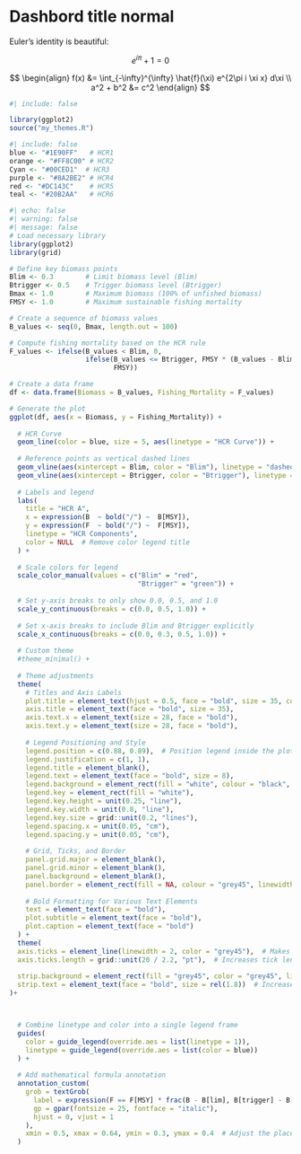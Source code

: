 # Dashbord title normal


Euler's identity is beautiful:

$$
e^{i\pi} + 1 = 0
$$



$$
\begin{align}
f(x) &= \int_{-\infty}^{\infty} \hat{f}(\xi) e^{2\pi i \xi x} d\xi \\
a^2 + b^2 &= c^2
\end{align}
$$


```r
#| include: false

library(ggplot2)
source("my_themes.R")
```

```r
#| include: false
blue <- "#1E90FF"   # HCR1
orange <- "#FF8C00" # HCR2
Cyan <- "#00CED1"  # HCR3
purple <- "#8A2BE2" # HCR4
red <- "#DC143C"    # HCR5
teal <- "#20B2AA"   # HCR6
```



```r
#| echo: false
#| warning: false
#| message: false
# Load necessary library
library(ggplot2)
library(grid)

# Define key biomass points
Blim <- 0.3        # Limit biomass level (Blim)
Btrigger <- 0.5    # Trigger biomass level (Btrigger)
Bmax <- 1.0        # Maximum biomass (100% of unfished biomass)
FMSY <- 1.0        # Maximum sustainable fishing mortality

# Create a sequence of biomass values
B_values <- seq(0, Bmax, length.out = 100)

# Compute fishing mortality based on the HCR rule
F_values <- ifelse(B_values < Blim, 0,
                   ifelse(B_values <= Btrigger, FMSY * (B_values - Blim) / (Btrigger - Blim), 
                          FMSY))

# Create a data frame
df <- data.frame(Biomass = B_values, Fishing_Mortality = F_values)

# Generate the plot
ggplot(df, aes(x = Biomass, y = Fishing_Mortality)) + 
  
  # HCR Curve
  geom_line(color = blue, size = 5, aes(linetype = "HCR Curve")) +
  
  # Reference points as vertical dashed lines
  geom_vline(aes(xintercept = Blim, color = "Blim"), linetype = "dashed", size = 2) +
  geom_vline(aes(xintercept = Btrigger, color = "Btrigger"), linetype = "dashed", size = 2) +
  
  # Labels and legend
  labs(
    title = "HCR A", 
    x = expression(B  ~ bold("/") ~  B[MSY]), 
    y = expression(F  ~ bold("/") ~  F[MSY]),
    linetype = "HCR Components", 
    color = NULL  # Remove color legend title
  ) +
  
  # Scale colors for legend
  scale_color_manual(values = c("Blim" = "red", 
                                "Btrigger" = "green")) +
  
  # Set y-axis breaks to only show 0.0, 0.5, and 1.0
  scale_y_continuous(breaks = c(0.0, 0.5, 1.0)) +
  
  # Set x-axis breaks to include Blim and Btrigger explicitly
  scale_x_continuous(breaks = c(0.0, 0.3, 0.5, 1.0)) +
  
  # Custom theme
  #theme_minimal() +
  
  # Theme adjustments
  theme(
    # Titles and Axis Labels
    plot.title = element_text(hjust = 0.5, face = "bold", size = 35, colour = blue),
    axis.title = element_text(face = "bold", size = 35),
    axis.text.x = element_text(size = 28, face = "bold"),
    axis.text.y = element_text(size = 28, face = "bold"),
    
    # Legend Positioning and Style
    legend.position = c(0.88, 0.89),  # Position legend inside the plot
    legend.justification = c(1, 1),    
    legend.title = element_blank(),    
    legend.text = element_text(face = "bold", size = 8),  
    legend.background = element_rect(fill = "white", colour = "black", linewidth = 0.5),
    legend.key = element_rect(fill = "white"),
    legend.key.height = unit(0.25, "line"),
    legend.key.width = unit(0.8, "line"),
    legend.key.size = grid::unit(0.2, "lines"),
    legend.spacing.x = unit(0.05, "cm"),
    legend.spacing.y = unit(0.05, "cm"),
    
    # Grid, Ticks, and Border
    panel.grid.major = element_blank(),
    panel.grid.minor = element_blank(),
    panel.background = element_blank(),
    panel.border = element_rect(fill = NA, colour = "grey45", linewidth = 4),
    
    # Bold Formatting for Various Text Elements
    text = element_text(face = "bold"),
    plot.subtitle = element_text(face = "bold"),
    plot.caption = element_text(face = "bold")
  ) +
  theme(
  axis.ticks = element_line(linewidth = 2, color = "grey45"),  # Makes axis ticks bolder
  axis.ticks.length = grid::unit(20 / 2.2, "pt"),  # Increases tick length
  
  strip.background = element_rect(fill = "grey45", color = "grey45", linewidth = 2),  # Thicker strip lines
  strip.text = element_text(face = "bold", size = rel(1.8))  # Increase strip text size and boldness
)+



  # Combine linetype and color into a single legend frame
  guides(
    color = guide_legend(override.aes = list(linetype = 1)),
    linetype = guide_legend(override.aes = list(color = blue))
  ) +
  
  # Add mathematical formula annotation
  annotation_custom(
    grob = textGrob(
      label = expression(F == F[MSY] * frac(B - B[lim], B[trigger] - B[lim])),
      gp = gpar(fontsize = 25, fontface = "italic"),
      hjust = 0, vjust = 1
    ),
    xmin = 0.5, xmax = 0.64, ymin = 0.3, ymax = 0.4  # Adjust the placement of the annotation
  )

```
